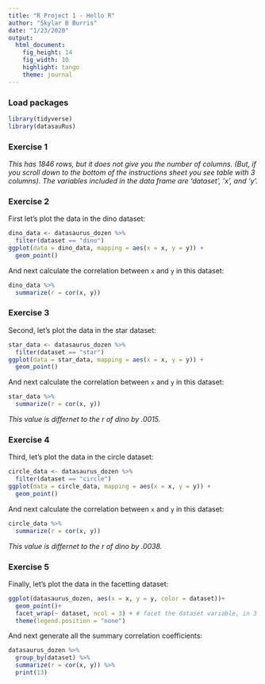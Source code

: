 ```yaml
---
title: "R Project 1 - Hello R"
author: "Skylar B Burris"
date: "1/23/2020"
output: 
  html_document: 
    fig_height: 14
    fig_width: 10
    highlight: tango
    theme: journal
---
```


### Load packages

```r
library(tidyverse) 
library(datasauRus)
```


### Exercise 1

_This has 1846 rows, but it does not give you the number of columns. (But, if you scroll down to the bottom of the instructions sheet you see table with 3 columns). The variables included in the data frame are 'dataset', 'x', and 'y'._

### Exercise 2


First let's plot the data in the dino dataset:

```r
dino_data <- datasaurus_dozen %>%
  filter(dataset == "dino")
ggplot(data = dino_data, mapping = aes(x = x, y = y)) +
  geom_point()
```

And next calculate the correlation between `x` and `y` in this dataset:

```r
dino_data %>%
  summarize(r = cor(x, y))
```

### Exercise 3


Second, let's plot the data in the star dataset:

```r
star_data <- datasaurus_dozen %>%
  filter(dataset == "star")
ggplot(data = star_data, mapping = aes(x = x, y = y)) +
  geom_point()
```

And next calculate the correlation between `x` and `y` in this dataset:

```r
star_data %>%
  summarize(r = cor(x, y))
```

_This value is differnet to the r of dino by .0015._

### Exercise 4

Third, let's plot the data in the circle dataset:

```r
circle_data <- datasaurus_dozen %>%
  filter(dataset == "circle")
ggplot(data = circle_data, mapping = aes(x = x, y = y)) +
  geom_point()
```

And next calculate the correlation between `x` and `y` in this dataset:

```r
circle_data %>%
  summarize(r = cor(x, y))
```

_This value is differnet to the r of dino by .0038._


### Exercise 5

Finally, let's plot the data in the facetting dataset:

```r
ggplot(datasaurus_dozen, aes(x = x, y = y, color = dataset))+
  geom_point()+
  facet_wrap(~ dataset, ncol = 3) + # facet the dataset variable, in 3 cols
  theme(legend.position = "none")
```

And next generate all the summary correlation coefficients:

```r
datasaurus_dozen %>%
  group_by(dataset) %>%
  summarize(r = cor(x, y)) %>%
  print(13)
```
